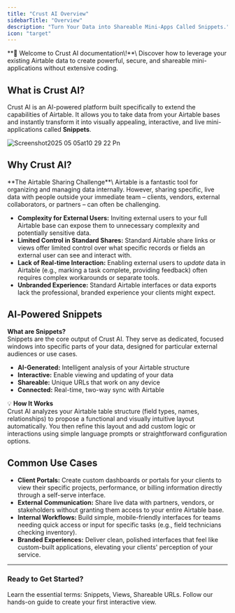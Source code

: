 ```yaml
---
title: "Crust AI Overview"
sidebarTitle: "Overview"
description: "Turn Your Data into Shareable Mini-Apps Called Snippets."
icon: "target"
---
```


<Tip>
  **🚀 Welcome to Crust AI documentation\!**\
  Discover how to leverage your existing Airtable data to create powerful, secure, and shareable mini-applications without extensive coding.
</Tip>

## What is Crust AI?

Crust AI is an AI-powered platform built specifically to extend the capabilities of Airtable. It allows you to take data from your Airtable bases and instantly transform it into visually appealing, interactive, and live mini-applications called **Snippets**.

![Screenshot2025 05 05at10 29 22 Pn](/Screenshot2025-05-05at10.31.48.png)

## Why Crust AI?

<Warning>
  **The Airtable Sharing Challenge**\
  Airtable is a fantastic tool for organizing and managing data internally. However, sharing specific, live data with people outside your immediate team – clients, vendors, external collaborators, or partners – can often be challenging.

  - **Complexity for External Users:** Inviting external users to your full Airtable base can expose them to unnecessary complexity and potentially sensitive data.
  - **Limited Control in Standard Shares:** Standard Airtable share links or views offer limited control over what specific records or fields an external user can see and interact with.
  - **Lack of Real‑time Interaction:** Enabling external users to _update_ data in Airtable (e.g., marking a task complete, providing feedback) often requires complex workarounds or separate tools.
  - **Unbranded Experience:** Standard Airtable interfaces or data exports lack the professional, branded experience your clients might expect.
</Warning>

## AI‑Powered Snippets

**What are Snippets?**\
Snippets are the core output of Crust AI. They serve as dedicated, focused windows into specific parts of your data, designed for particular external audiences or use cases.

- **AI-Generated:** Intelligent analysis of your Airtable structure
- **Interactive:** Enable viewing and updating of your data
- **Shareable:** Unique URLs that work on any device
- **Connected:** Real-time, two-way sync with Airtable

💡 **How It Works**\
Crust AI analyzes your Airtable table structure (field types, names, relationships) to propose a functional and visually intuitive layout automatically. You then refine this layout and add custom logic or interactions using simple language prompts or straightforward configuration options.

## Common Use Cases

- **Client Portals:** Create custom dashboards or portals for your clients to view their specific projects, performance, or billing information directly through a self-serve interface.
- **External Communication:** Share live data with partners, vendors, or stakeholders without granting them access to your entire Airtable base.
- **Internal Workflows:** Build simple, mobile-friendly interfaces for teams needing quick access or input for specific tasks (e.g., field technicians checking inventory).
- **Branded Experiences:** Deliver clean, polished interfaces that feel like custom-built applications, elevating your clients' perception of your service.

---

### Ready to Get Started?

<CardGroup cols={2}>
  <Card title="Explore Key Concepts" icon="lightbulb" href="/chapters/getting-started/key-concepts">
    Learn the essential terms: Snippets, Views, Shareable URLs.
  </Card>
  <Card title="Build Your First Snippet" icon="rocket" href="/chapters/getting-started/quickstart-build-your-first-snippet">
    Follow our hands-on guide to create your first interactive view.
  </Card>
</CardGroup>